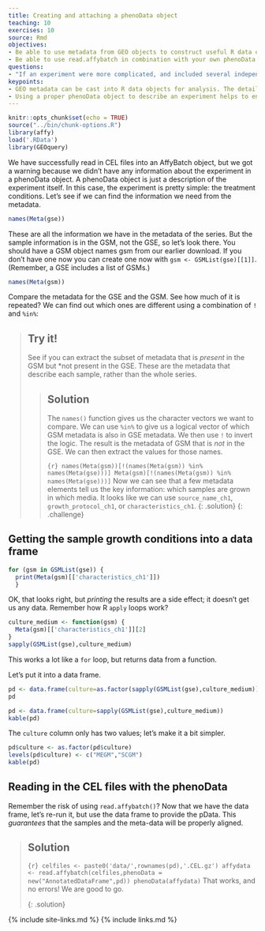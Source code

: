 ```yaml
---
title: Creating and attaching a phenoData object
teaching: 10
exercises: 10
source: Rmd
objectives:
- Be able to use metadata from GEO objects to construct useful R data objects
- Be able to use read.affybatch in combination with your own phenoData object to ensure data integrity
questions:
- "If an experiment were more complicated, and included several independent variables, would you be able to create a phenoData object from the GSE?"
keypoints: 
- GEO metadata can be cast into R data objects for analysis. The details are up to the user.
- Using a proper phenoData object to describe an experiment helps to ensure reproducibility and avoid reading in files out of order
---
```


```r
knitr::opts_chunk$set(echo = TRUE)
source("../bin/chunk-options.R")
library(affy)
load('.RData')
library(GEOquery)
```

We have successfully read in CEL files into an AffyBatch object, but we got a warning because we didn't have any information about the experiment in a phenoData object. A phenoData object is just a description of the experiment itself. In this case, the experiment is pretty simple: the treatment conditions.  Let's see if we can find the information we need from the metadata.

```r
names(Meta(gse))
```

These are all the information we have in the metadata of the series. But the sample information is in the GSM, not the GSE, so let's look there. You should have a GSM object names gsm from our earlier download. If you don't have one now you can create one now with `gsm <- GSMList(gse)[[1]]`. (Remember, a GSE includes a list of GSMs.)

```r
names(Meta(gsm))
```

Compare the metadata for the GSE and the GSM. See how much of it is repeated?  We can find out which ones are different using a combination of `!` and `%in%`:

> ## Try it!
>
> See if you can extract the subset of metadata that is *present* in the GSM but *not present in the GSE. These are the metadata that describe each sample, rather than the whole series.
>
> > ## Solution
> >
> > The `names()` function gives us the character vectors we want to compare. We can use `%in%` to
> > give us a logical vector of which GSM metadata is also in GSE metadata. We then use `!` to invert
> > the logic. The result is the metadata of GSM that is *not* in the GSE.
> > We can then extract the values for those names.
> >
> > ```{r}
> > names(Meta(gsm))[!(names(Meta(gsm)) %in% names(Meta(gse)))]
> > Meta(gsm)[!(names(Meta(gsm)) %in% names(Meta(gse)))]
> > ```
> > Now we can see that a few metadata elements tell us the key information: 
> > which samples are grown in which media. It looks like we can use 
> > `source_name_ch1`, `growth_protocol_ch1`, or `characteristics_ch1`.
> {: .solution}
{: .challenge}

## Getting the sample growth conditions into a data frame

```r
for (gsm in GSMList(gse)) { 
  print(Meta(gsm)[['characteristics_ch1']])
  }
```

OK, that looks right, but *printing* the results are a side effect; it doesn't get us any data. Remember how R `apply` loops work?

```r
culture_medium <- function(gsm) { 
  Meta(gsm)[['characteristics_ch1']][2]
}
sapply(GSMList(gse),culture_medium)
```

This works a lot like a `for` loop, but returns data from a function. 

Let's put it into a data frame.

```r
pd <- data.frame(culture=as.factor(sapply(GSMList(gse),culture_medium)))
pd
```

```r
pd <- data.frame(culture=sapply(GSMList(gse),culture_medium))
kable(pd)
```

The `culture` column only has two values; let's make it a bit simpler.

```r
pd$culture <- as.factor(pd$culture)
levels(pd$culture) <- c("MEGM","SCGM")
kable(pd)
```


## Reading in the CEL files with the phenoData

Remember the risk of using `read.affybatch()`? Now that we have the data frame, let's re-run it, but use the data frame to provide the pData. This *guarantees* that the samples and the meta-data will be properly aligned.


> ## Solution
>
> ```{r}
> celfiles <- paste0('data/',rownames(pd),'.CEL.gz')
> affydata <- read.affybatch(celfiles,phenoData = new("AnnotatedDataFrame",pd))
> phenoData(affydata)
> ```
> That works, and no errors! We are good to go.
>
{: .solution}




{% include site-links.md %} 
{% include links.md %} 
